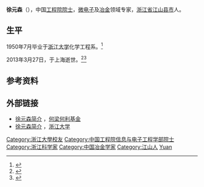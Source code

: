 {{Infobox scientist
| name              = 徐元森
| image             = 
| image_size        = 
| caption           = 
| birth_date        = {{birth date|1926|05|22}}
| birth_place       = {{ROC-1928}}[[浙江省|浙江省]][[江山县|江山县]]
| death_date        = {{death date and age|2013|03|27|1926|05|22}}
| death_place       = {{CHN}}[[上海市|上海市]]
| residence         = 
| nationality       = {{PRC}}
| fields            = [[微电子|微电子]]、[[冶金|冶金]]
| workplaces        = [[中国科学院|中国科学院]]上海冶金研究所、中国科学院上海微系统与信息技术研究所、[[华东师范大学|华东师范大学]]
| alma_mater        = [[浙江大学|浙江大学]]
| doctoral_advisor  = 
| doctoral_students = 
| known_for         = 
| awards            = [[国家科技进步一等奖|国家科技进步一等奖]]（1985年）、[[中国工程院院士|中国工程院院士]]（1995年）、[[何梁何利基金|何梁何利基金]]科学与技术进步奖（2005年）
| footnotes         = 
}}
'''徐元森'''（{{bd|1926年|5月22日|2013年|3月27日|catIdx=Xu徐元森}}），中国[[工程院院士|工程院院士]]，[[微电子|微电子]]及[[冶金|冶金]]领域专家，[[浙江省|浙江省]][[江山市|江山县市]]人。

== 生平 ==
1950年7月毕业于[[浙江大学|浙江大学]]化学工程系。<ref>{{cite news |author= |url=http://news.sciencenet.cn/htmlnews/2013/4/276268.shtm |title=著名冶金和微电子学家徐元森院士逝世 |work=[[科学网|科学网]] |date=2013-04-01 |accessdate=2013-04-05 |archive-date=2013-04-04 |archive-url=https://web.archive.org/web/20130404015711/http://news.sciencenet.cn/htmlnews/2013/4/276268.shtm |dead-url=no }}</ref>

2013年3月27日，于上海逝世。<ref>{{cite news |author= |url=http://www.sim.ac.cn/xwzx/tzgg/201303/t20130328_3807116.html |title=徐元森院士讣告 |work=[[中国科学院|中国科学院]]上海微系统与信息技术研究所 |date=2013-03-28 |accessdate=2013-04-05 |archive-date=2019-08-20 |archive-url=https://web.archive.org/web/20190820134111/http://www.sim.ac.cn/xwzx/tzgg/201303/t20130328_3807116.html }}</ref><ref>{{cite news |author= |url=http://www.cas.cn/xw/yxdt/201304/t20130402_3813206.shtml |title=著名冶金和微电子学家徐元森院士逝世 享年87岁 |work=[[中国科学院|中国科学院]] |date=2013-04-02 |accessdate=2013-04-05 |archive-date=2019-08-20 |archive-url=https://web.archive.org/web/20190820074456/http://www.cas.cn/xw/yxdt/201304/t20130402_3813206.shtml }}</ref>

== 参考资料 ==
{{reflist}}

== 外部链接 ==
*[http://www.hlhl.org.cn/news/findnews/showsub.asp?id=746 徐元森简介] {{Wayback|url=http://www.hlhl.org.cn/news/findnews/showsub.asp?id=746 |date=20190814000413 }}，[[何梁何利基金|何梁何利基金]]
*[http://zuaa.zju.edu.cn/people/aView?id=132 徐元森简介] {{Wayback|url=http://zuaa.zju.edu.cn/people/aView?id=132 |date=20190822034708 }}，[[浙江大学|浙江大学]]

{{中国工程院信息与电子工程学部院士}}
{{normdaten}}
{{DEFAULTSORT:Xu yuansen}}
[[Category:浙江大學校友|Category:浙江大學校友]]
[[Category:中国工程院信息与电子工程学部院士|Category:中国工程院信息与电子工程学部院士]]
[[Category:浙江科学家|Category:浙江科学家]]
[[Category:中国冶金学家|Category:中国冶金学家]]
[[Category:江山人|Category:江山人]]
[[Category:徐姓|Yuan]]